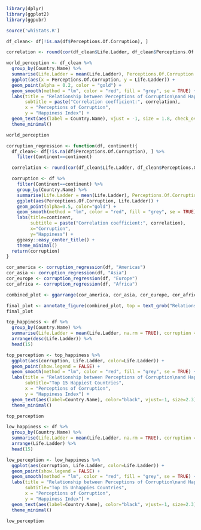 ```r
library(dplyr)
library(ggplot2)
library(ggpubr)
```

```r
source('whiStats.R')
```

```r
df_clean<- df[!is.na(df$Perceptions.Of.Corruption), ]

correlation <- round(cor(df_clean$Life.Ladder, df_clean$Perceptions.Of.Corruption),2)

world_perception <- df_clean %>%
  group_by(Country.Name) %>% 
  summarise(Life.Ladder = mean(Life.Ladder), Perceptions.Of.Corruption = mean(Perceptions.Of.Corruption)) %>%
  ggplot(aes(x = Perceptions.Of.Corruption, y = Life.Ladder)) +
  geom_point(alpha = 0.2, color = "gold") + 
  geom_smooth(method = "lm", color = "red", fill = "grey", se = TRUE) +
  labs(title = "Relationship between Perceptions of Corruption\nand Happiness Index Across the World",
       subtitle = paste("Correlation coefficient:", correlation),
       x = "Perceptions of Corruption", 
       y = "Happiness Index") +
  geom_text(aes(label = Country.Name), vjust = -1, size = 1.8, check_overlap = TRUE) +
  theme_minimal()

world_perception
```

```r
corruption_regression <- function(df, continent){
  df_clean<- df[!is.na(df$Perceptions.Of.Corruption), ] %>%
    filter(Continent==continent)

  correlation <- round(cor(df_clean$Life.Ladder, df_clean$Perceptions.Of.Corruption),2)

  corruption <- df %>%
    filter(Continent==continent) %>%
    group_by(Country.Name) %>% 
    summarise(Life.Ladder = mean(Life.Ladder), Perceptions.Of.Corruption = mean(Perceptions.Of.Corruption)) %>%
    ggplot(aes(Perceptions.Of.Corruption, Life.Ladder)) +
    geom_point(alpha=0.5, color="gold") + 
    geom_smooth(method = "lm", color = "red", fill = "grey", se = TRUE) +
    labs(title=continent, 
         subtitle = paste("Correlation coefficient:", correlation), 
         x="Corruption", 
         y="Happiness") +
    ggeasy::easy_center_title() +
    theme_minimal()
  return(corruption)
}

cor_america <- corruption_regression(df, "Americas")
cor_asia <- corruption_regression(df, "Asia")
cor_europe <- corruption_regression(df, "Europe")
cor_africa <- corruption_regression(df, "Africa")

combined_plot <- ggarrange(cor_america, cor_asia, cor_europe, cor_africa, ncol = 2, nrow =2, common.legend = TRUE, legend="bottom")

final_plot <- annotate_figure(combined_plot, top = text_grob("Relationship between Perceptions of Corruption\nand Happiness Index", face = "bold", size = 13))
final_plot
```

```r
top_happiness <- df %>%
  group_by(Country.Name) %>%
  summarise(Life.Ladder = mean(Life.Ladder, na.rm = TRUE), corruption = mean(Perceptions.Of.Corruption, na.rm = TRUE)) %>%
  arrange(desc(Life.Ladder)) %>%
  head(15)

top_perception <- top_happiness %>%
  ggplot(aes(corruption, Life.Ladder, color=Life.Ladder)) +
  geom_point(show.legend = FALSE) + 
  geom_smooth(method = "lm", color = "red", fill = "grey", se = TRUE) +
  labs(title = "Relationship between Perceptions of Corruption\nand Happiness Index", 
       subtitle="Top 15 Happiest Countries",
       x = "Perceptions of Corruption", 
       y = "Happiness Index") +
  geom_text(aes(label=Country.Name), color="black", vjust=-1, size=2.3) +
  theme_minimal()

top_perception
```

```r
low_happiness <- df %>%
  group_by(Country.Name) %>%
  summarise(Life.Ladder = mean(Life.Ladder, na.rm = TRUE), corruption = mean(Perceptions.Of.Corruption, na.rm = TRUE)) %>%
  arrange(Life.Ladder) %>%
  head(15)

low_perception <- low_happiness %>%
  ggplot(aes(corruption, Life.Ladder, color=Life.Ladder)) +
  geom_point(show.legend = FALSE) + 
  geom_smooth(method = "lm", color = "red", fill = "grey", se = TRUE) +
  labs(title = "Relationship between Perceptions of Corruption\nand Happiness Index", 
       subtitle="Top 15 Unhappies Countries",
       x = "Perceptions of Corruption", 
       y = "Happiness Index") +
  geom_text(aes(label=Country.Name), color="black", vjust=-1, size=2.3) +
  theme_minimal()

low_perception
```
